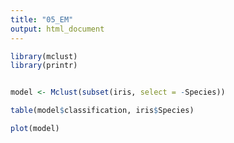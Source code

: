 ```yaml
---
title: "05_EM"
output: html_document
---
```

 
```r
library(mclust)
library(printr)


model <- Mclust(subset(iris, select = -Species))

table(model$classification, iris$Species)

plot(model)

```
